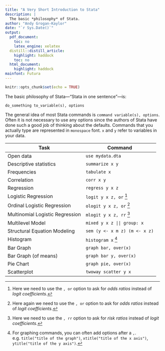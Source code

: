 ```yaml
---
title: "A Very Short Introduction to Stata"
description: |
  The basic *philosophy* of Stata.
author: "Andy Grogan-Kaylor"
date: "`r Sys.Date()`"
output:
  pdf_document: 
    toc: no
    latex_engine: xelatex
  distill::distill_article:
    highlight: haddock
    toc: no
  html_document:
    highlight: haddock
mainfont: Futura
---
```


```r

knitr::opts_chunk$set(echo = TRUE)

```

The basic philosophy of Stata---“Stata in one sentence”---is: 

`do_something to_variable(s), options`

The general idea of most Stata commands is `command variable(s), options`. Often it is not necessary to use any options since the authors of Stata have done such a good job of thinking about the defaults. Commands that you actually type are represented in `monospace` font. `x` and `y` refer to variables in your data.

| Task | Command | 
|------|-----|
| Open data | `use mydata.dta` |
| Descriptive statistics | `summarize x y` |
| Frequencies | `tabulate x` |
| Correlation | `corr x y` |
| Regression | `regress y x z` |
| Logistic Regression | `logit y x z, or` [^logit] |
| Ordinal Logistic Regression | `ologit y x z, or` [^ologit] |
| Multinomial Logistic Regression | `mlogit y x z, rr` [^mlogit] |
| Multilevel Model | `mixed y x z || group: x`|
| Structural Equation Modeling | `sem (y <- x m z) (m <- x z)` |
| Histogram | `histogram x` [^graph]|
| Bar Graph | `graph bar, over(x)` |
| Bar Graph (of means) | `graph bar y, over(x)` |
| Pie Chart | `graph pie, over(x)` |
| Scatterplot | `twoway scatter y x` |

[^logit]: Here we need to use the `, or` option to ask for *odds ratios* instead of *logit coefficients*.
[^ologit]: Here again we need to use the `, or` option to ask for *odds ratios* instead of *logit coefficients*.
[^mlogit]: Here we need to use the `, rr` option to ask for *risk ratios* instead of *logit coefficients*.
[^graph]: For graphing commands, you can often add options after a `,`. e.g. `title("title of the graph")`, `xtitle("title of the x axis")`, `ytitle("title of the y axis")`.




